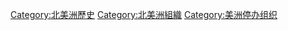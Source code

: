 [[Category:北美洲歷史|Category:北美洲歷史]]
[[Category:北美洲組織|Category:北美洲組織]]
[[Category:美洲停办组织|Category:美洲停办组织]]